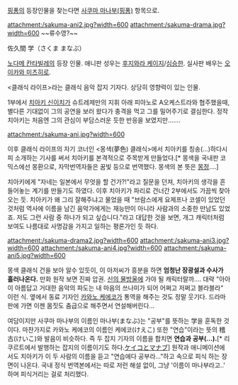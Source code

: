 [[핑퐁]]의 등장인물을 찾는다면 [[사쿠마 마나부(핑퐁)]] 항목으로.

attachment:/sakuma-ani2.jpg?width=600
attachment:/sakuma-drama.jpg?width=600
~~류수영?~~

佐久間 学（さくま まなぶ）

[[노다메 칸타빌레]]의 등장 인물. 애니판 성우는 [[후지와라 케이지]]/[[심승한]]. 실사판 배우는 [[오이카와 미츠히로]].

<클래식 라이프>라는 클래식 음악 잡지 기자다. 상당히 영향력이 있는 인물.

1부에서 [[치아키 신이치]]가 슈트레제만의 지휘 아래 피아노로 A오케스트라와 협주했을때, 별다른 기대없이 그의 공연을 보러 왔다가 충격을 먹고 그를 밀어주기로 결심한다. 정작 치아키는 처음엔 그의 관심이 부담스러운 듯한 반응을 보였지만…….

attachment:/sakuma-ani.jpg?width=600

이후 클래식 라이프의 자기 코너인 <몽색(夢色) 클래식>에서 치아키를 칭송(…)하다시피 소개하는 기사를 써서 치아키를 본격적으로 주목받게 만들었다.[* 몽색을 국내판 코믹스에선 몽환으로, 자막번역자들은 꿈빛 등으로 번역했다. 몽색의 본 뜻은 [[몽정]]….]

치아키에게 "자네는 일본에서 무엇을 할 건가?!"라고 질문을 던져, 치아키의 생각을 흔들어놓는 계기를 만들기도 하였다. 이후 치아키가 파리로 건너간 2부에서도 가끔씩 찾아오는 듯. 치아키가 왜 그리 잘해주냐고 물었을 때 "브람스에게 요제프나 코셀이 있었던 것처럼 역사에 이름을 남긴 음악가에게는 재능만이 아니라 사람과의 소중한 만남도 있었죠. 저도 그런 사람 중 하나가 되고 싶습니다."라고 대답한 것을 보면, 개그 캐릭터처럼 보여도 나름대로 사명감을 가지고 일하는 평론가인 듯 하다.

attachment:/sakuma-drama2.jpg?width=600
attachment:/sakuma-ani3.jpg?width=600
attachment:/sakuma-ani4.jpg?width=600
attachment:/sakuma-ani5.jpg?width=600

몽색 클래식 건을 보아 알수 있듯이, 이 아저씨가 흥분을 하면 '''엄청난 장광설과 수사가 흘러나온다.''' 만화 원작 보면 진짜 압권. [[신의 물방울]]에 가야 될 캐릭터랄까…. 대략 "아아 이 아름답고 거대한 음악의 파도는 내 마음의 쓰나미가 되어 어쩌고 저쩌고 블라블라" 이런 식. 옆에서 동료 기자인 [[카와노 케에코]]가 통역을 해주는 것도 정말 웃기다. 드라마판에 가면 이젠 몸짓도 춤급으로 해주면서 연설해버린다...

여담이지만 사쿠마 마나부의 이름인 마나부(まなぶ)는 "공부"를 뜻하는 学을 훈독한 것이다. 마찬가지로 카와노 케에코의 이름인 케에코(けえこ) 또한 "연습"이라는 뜻의 稽古(けいこ)와 발음이 비슷하다. 즉 두 잡지 기자의 이름을 합치면 '''연습과 공부(…).'''[* 리쿠르트에서 발행하는 잡지의 이름이기도 하다.[http://ja.wikipedia.org/wiki/ケイコとマナブ ケイコとマナブ]] 원작과 애니메이션에서도 치아키가 이 두 사람의 이름을 듣고 "연습에다 공부라…"하고 속으로 피식 하는 장면이 나온다. 국내 정식 번역본에서는 따로 저런 해설 없이, 그냥 '이름이 마나부라고..' 하며 피식거리는 걸로 처리했다.
